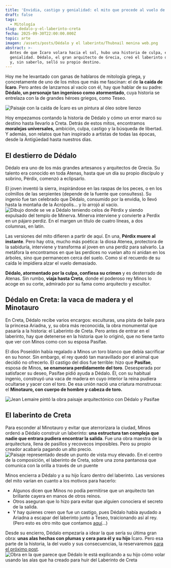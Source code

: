 ```yaml
---
title: 'Envidia, castigo y genialidad: el mito que precede al vuelo de Ícaro'
draft: false
tags:
  - Mitología
slug: dedalo-y-el-laberinto-creta
fecha: 2025-09-30T22:00:00.000Z
topic: arte
imagen: /assets/posts/Dédalo y el laberinto/Thubnail menina web.png
abstract: >-
  Antes de que Ícaro volara hacia el sol, hubo una historia de culpa, envidia y
  genialidad. Dédalo, el gran arquitecto de Grecia, creó el laberinto de Creta
  y, sin saberlo, selló su propio destino.
---
```


Hoy me he levantado con ganas de hablaros de mitología griega, y concretamente de uno de los mitos que más me fascinan: el de **la caída de Ícaro**. Pero antes de lanzarnos al vacío con él, hay que hablar de su padre: **Dédalo, un personaje tan ingenioso como atormentado**, cuya historia se entrelaza con la de grandes héroes griegos, como Teseo.

![Paisaje con la caída de Ícaro es un pintura al óleo sobre lienzo](</assets/posts/Dédalo y el laberinto/Paisaje con la caída de icaro.webp> "Pieter Brueghel el Viejo, Paisaje con la caída de Ícaro (1554-55)")

Hoy empezamos contando la historia de Dédalo y cómo un error marcó su destino hasta llevarlo a Creta. Detrás de estos mitos, encontramos **moralejas universales,** ambición, culpa, castigo y la búsqueda de libertad. Y además, son relatos que han inspirado a artistas de todas las épocas, desde la Antigüedad hasta nuestros días.

## El destierro de Dédalo

Dédalo era uno de los más grandes artesanos y arquitectos de Grecia. Su talento era conocido en toda Atenas, hasta que un día su propio discípulo y sobrino, Pérdix, comenzó a eclipsarlo.

El joven inventó la sierra, inspirándose en las raspas de los peces, o en los colmillos de las serpientes (depende de la fuente que consultess). Su ingenio fue tan celebrado que Dédalo, consumido por la envidia, lo llevó hasta la montaña de la Acrópolis... y lo arrojó al vacío.![Dibujo donde se ve a Dédalo teniendo celos de Pérdix y siendo expulsado del templo de Minerva. Minerva interviene y convierte a Perdix en un pájaro perdiz. En el margen un título de cuatro líneas, a dos columnas, en latín.](</assets/posts/Dédalo y el laberinto/Dedalo empujando a Perdix.png> "Minerva convierte a Perdix en un pájaro, Gravado de Crispijn van de Passe (I), 1602 - 1607")

Las versiones del mito difieren a partir de aquí. En una, **Pérdix muere al instante**. Pero hay otra, mucho más poética: la diosa Atenea, protectora de la sabiduría, interviene y transforma al joven en una perdiz para salvarlo. La metáfora la encontramos en que las perdices no vuelan alto ni anidan en los árboles, sino que permanecen cerca del suelo. Como si el recuerdo de su caída le impidiera alzar el vuelo demasiado.

**Dédalo, atormentado por la culpa, confiesa su crimen** y es desterrado de Atenas. Sin rumbo, **viaja hasta Creta**, donde el poderoso rey Minos lo acoge en su corte, admirado por su fama como arquitecto y escultor.

## Dédalo en Creta: la vaca de madera y el Minotauro

En Creta, Dédalo recibe varios encargos: esculturas, una pista de baile para la princesa Ariadna, y, su obra más reconocida, la obra monumental que pasaría a la historia: el Laberinto de Creta. Pero antes de entrar en el laberinto, hay que detenerse en la historia que lo originó, que no tiene tanto que ver con Minos como con su esposa Pasífae.

El dios Poseidón había regalado a Minos un toro blanco que debía sacrificar en su honor. Sin embargo, el rey quedó tan maravillado por el animal que decidió no ofrecerlo. El castigo del dios fue terrible: hizo que **Pasífae**, esposa de Minos, **se enamorara perdidamente del toro**. Desesperada por satisfacer su deseo, Pasífae pidió ayuda a Dédalo. Él, con su habitual ingenio, construyó una vaca de madera en cuyo interior la reina pudiera ocultarse y yacer con el toro. De esa unión nació una criatura monstruosa: el **Minotauro, con cuerpo de hombre y cabeza de toro.**

![Jean Lemaire pintó la obra paisaje arquitectónico con Dédalo y Pasifae](</assets/posts/Dédalo y el laberinto/image (1).webp> "Jean Lemaire, Paisaje arquitectónico con Dédalo y Pasifae (c. 1640 - 1645)")

## El laberinto de Creta

Para esconder al Minotauro y evitar que aterrorizara la ciudad, Minos ordenó a Dédalo construir un laberinto: **una estructura tan compleja que nadie que entrara pudiera encontrar la salida**. Fue una obra maestra de la arquitectura, llena de pasillos y recovecos imposibles. Pero su propio creador acabaría pagando un alto precio.![Paisaje representado desde un punto de vista muy elevado. En el centro de la composición, el laberinto de Creta, sobre una zona pantanosa que comunica con la orilla a través de un puente](</assets/posts/Dédalo y el laberinto/El laberinto de Creta.webp> "El laberinto de Creta (Aguafuerte sobre papel) 1558")

Minos encierra a Dédalo y a su hijo Ícaro dentro del laberinto. Las versiones del mito varían en cuanto a los motivos para hacerlo:

* Algunos dicen que Minos no podía permitirse que un arquitecto tan brillante cayera en manos de otros reinos.
* Otros aseguran que lo hizo para evitar que alguien conociera el secreto de la salida.
* Y hay quienes creen que fue un castigo, pues Dédalo había ayudado a Ariadna a escapar del laberinto junto a Teseo, traicionando así al rey. (Pero esto es otro mito que contamos [aquí](https://www.lameninaperdida.art/posts/el-vuelo-de-icaro)…)

Desde su encierro, Dédalo empezaría a idear la que sería su última gran obra: **unas alas hechas con plumas y cera para él y su hijo** Ícaro. Pero esa parte de la historia, la del vuelo y sus consecuencias, la reservaremos [para el próximo post](https://www.lameninaperdida.art/posts/el-vuelo-de-icaro).![Obra en la que parece que Dédalo le está explicando a su hijo cómo volar usando las alas que ha creado para huir del Laberinto de Creta](</assets/posts/Dédalo y el laberinto/van dyck.webp> "Anthony van Dyck, Dédalo e Ícaro (c. 1620)")
